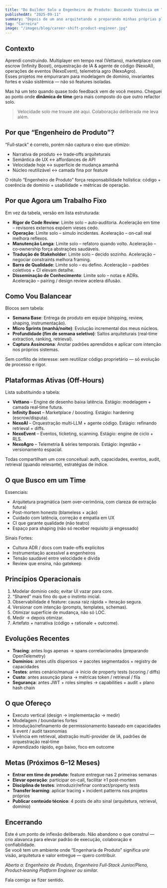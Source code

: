 ```yaml
---
title: "Do Builder Solo a Engenheiro de Produto: Buscando Vivência em Time Sem Perder Meu Ritmo Independente"
publishedAt: "2025-09-11"
summary: "Depois de um ano arquitetando e preparando minhas próprias plataformas (tempo real, AI, marketplaces, eventos, agro), estou buscando intencionalmente uma vaga fixa como Engenheiro de Software para ganhar maturidade em equipe: revisão de código estruturada, operação em produção e colaboração de longo prazo — mantendo evolução dos meus projetos em horários focados."
tag: "Carreira"
image: "/images/blog/career-shift-product-engineer.jpg"
---
```


## Contexto

Aprendi construindo. Multiplayer em tempo real (Vettano), marketplace com escrow (Infinity Boost), orquestração de IA & agente de código (NexoAI), operações de eventos (NexoEvent), telemetria agro (NexoAgro).  
Esses projetos me empurraram para modelagem de domínio, invariantes fortes e visão sistêmica — não só features isoladas.

Mas há um teto quando quase todo feedback vem de você mesmo. Cheguei ao ponto onde **dinâmica de time** gera mais composto do que outro refactor solo.

> Velocidade solo me trouxe até aqui. Colaboração deliberada me leva além.

## Por que “Engenheiro de Produto”?

“Full‑stack” é correto, porém não captura o eixo que otimizo:
- Narrativa de produto ↔ trade‑offs arquiteturais  
- Semântica de UX ↔ affordances de API  
- Velocidade hoje ↔ superfície de mudança amanhã  
- Núcleo reutilizável ↔ camada fina por feature  

O rótulo “Engenheiro de Produto” força responsabilidade holística: código + coerência de domínio + usabilidade + métricas de operação.

## Por que Agora um Trabalho Fixo

Em vez da tabela, versão em lista estruturada:
- **Rigor de Code Review**: Limite solo – auto‑auditoria. Aceleração em time – revisores externos expõem vieses cedo.
- **Operação**: Limite solo – simulo incidentes. Aceleração – on‑call real melhora reflexos.
- **Manutenção Longa**: Limite solo – refatoro quando volto. Aceleração – co‑ownership força abstrações saudáveis.
- **Tradução de Stakeholder**: Limite solo – decido sozinho. Aceleração – negociar constraints melhora framing.
- **Barra de Qualidade**: Limite solo – eu defino. Aceleração – padrões coletivos + CI elevam detalhe.
- **Disseminação de Conhecimento**: Limite solo – notas e ADRs. Aceleração – pairing / design review acelera difusão.

## Como Vou Balancear

Blocos sem tabela:
- **Semana Base**: Entrega de produto em equipe (shipping, review, shaping, instrumentação).
- **Micro Sprints (manhã/noite)**: Evolução incremental dos meus núcleos.
- **Profundidade (fim de semana seletivo)**: Saltos arquiteturais (real‑time extraction, ranking, retrieval).
- **Captura Assíncrona**: Anotar padrões aprendidos e aplicar com intenção nos próprios sistemas.

Sem conflito de interesse: sem reutilizar código proprietário — só evolução de processo e rigor.

## Plataformas Ativas (Off-Hours)

Lista substituindo a tabela:
- **Vettano** – Engine de desenho baixa latência. Estágio: modelagem + camada real‑time futura.
- **Infinity Boost** – Marketplace / boosting. Estágio: hardening (escrow/disputa).
- **NexoAI** – Orquestração multi‑LLM + agente código. Estágio: refinando retrieval + diffs.
- **NexoEvent** – Eventos, ticketing, scanning. Estágio: engine de ciclo + RLS.
- **NexoAgro** – Telemetria & séries temporais. Estágio: ingestão + versionamento espacial.

Todas compartilham um core conceitual: auth, capacidades, eventos, audit, retrieval (quando relevante), estratégias de índice.

## O que Busco em um Time

Essenciais:
- Arquitetura pragmática (sem over‑cerimônia, com clareza de extração futura)
- Post-mortem honesto (blameless + ação)
- Cuidado com latência, correção e empatia em UX
- CI que garante qualidade (não teatro)
- Espaço para shaping (não só receber requisito já engessado)

Sinais Fortes:
- Cultura ADR / docs com trade-offs explícitos
- Instrumentação acessível a engenheiros
- Tensão saudável entre velocidade e dívida
- Review que ensina, não gatekeep

## Princípios Operacionais

1. Modelar domínio cedo; evitar UI vazar para core.  
2. “Shared” mais fino do que o instinto inicial.  
3. Observabilidade é feature: causa raiz rápida = iteração segura.  
4. Versionar com intenção (prompts, templates, schemas).  
5. Otimizar superfície de mudança, não só LOC.  
6. Medir → depois otimizar.  
7. Artefato + narrativa (código + rationale + outcome).  

## Evoluções Recentes

- **Tracing**: antes logs apenas → spans correlacionados (preparando OpenTelemetry)
- **Domínios**: antes utils dispersos → pacotes segmentados + registry de capacidades
- **Testes**: antes cenário/manual → início de property tests (scoring / diffs)
- **Custo**: antes assunção plana → métricas token / retrieval / fila
- **Segurança**: antes JWT + roles simples → capabilities + audit + plano hash chain

## O que Ofereço

- Executo vertical (design → implementação → medir)  
- Modelagem / boundaries fortes  
- Introdução/refinamento de permissionamento baseado em capacidades & event / audit taxonomias  
- Vivência em retrieval, abstração multi-provider de IA, padrões de orquestração real‑time  
- Aprendizado rápido, ego baixo, foco em outcome  

## Metas (Próximos 6–12 Meses)

- **Entrar em time de produto**: feature entregue nas 2 primeiras semanas
- **Elevar operação**: participar on-call, facilitar ≥1 post-mortem
- **Disciplina de testes**: introduzir/refinar contract/property tests
- **Transfer learning**: aplicar tracing + incident patterns nos projetos próprios
- **Publicar conteúdo técnico**: 4 posts de alto sinal (arquitetura, retrieval, domínio)

## Encerrando

Este é um ponto de inflexão deliberado. Não abandono o que construí — crio alavanca para elevar padrão de execução, colaboração e confiabilidade.  
Se você tem um ambiente onde “Engenharia de Produto” significa unir visão, arquitetura e valor entregue — quero contribuir.

*Aberto a: Engenheiro de Produto, Engenheiro Full‑Stack Junior/Pleno, Product‑leaning Platform Engineer ou similar.*

Fala comigo se fizer sentido.
